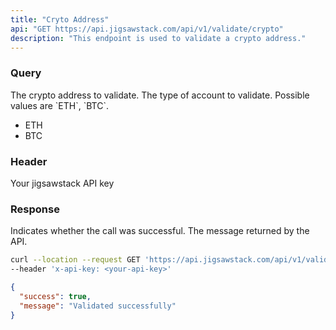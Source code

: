 ```yaml
---
title: "Cryto Address"
api: "GET https://api.jigsawstack.com/api/v1/validate/crypto"
description: "This endpoint is used to validate a crypto address."
---
```


### Query

<ParamField query="address" type="string" required>
  The crypto address to validate.
</ParamField>

<ParamField query="currency" type="string" required>
  The type of account to validate. Possible values are `ETH`, `BTC`.
  <ul>
    <li>ETH</li>
    <li>BTC </li>
  </ul>
</ParamField>

### Header

<ParamField header="x-api-key" type="string" required>
  Your jigsawstack API key
</ParamField>

### Response

<ResponseField name="success" type="boolean">
  Indicates whether the call was successful.
</ResponseField>

<ResponseField name="message" type="string">
  The message returned by the API.
</ResponseField>

<RequestExample>

```bash Example Request
curl --location --request GET 'https://api.jigsawstack.com/api/v1/validate/crypto?address=""' \
--header 'x-api-key: <your-api-key>'
```

</RequestExample>

<ResponseExample>

```json Response
{
  "success": true,
  "message": "Validated successfully"
}
```

</ResponseExample>
